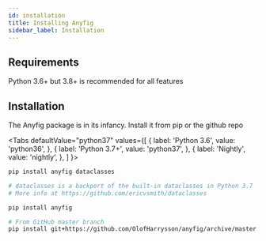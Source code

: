 ```yaml
---
id: installation
title: Installing Anyfig
sidebar_label: Installation
---
```


## Requirements
Python 3.6+ but 3.8+ is recommended for all features

## Installation
The Anyfig package is in its infancy. Install it from pip or the github repo


<Tabs
  defaultValue="python37"
  values={[
    { label: 'Python 3.6', value: 'python36', },
    { label: 'Python 3.7+', value: 'python37', },
    { label: 'Nightly', value: 'nightly', },
  ]
}>
<TabItem value="python36">

```bash
pip install anyfig dataclasses

# dataclasses is a backport of the built-in dataclasses in Python 3.7
# More info at https://github.com/ericvsmith/dataclasses
```

</TabItem>
<TabItem value="python37">

```bash
pip install anyfig
```

</TabItem>
<TabItem value="nightly">

```bash
# From GitHub master branch
pip install git+https://github.com/OlofHarrysson/anyfig/archive/master.zip
```

</TabItem>
</Tabs>